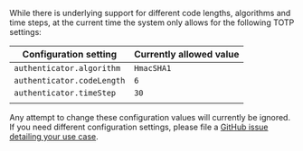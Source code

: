 While there is underlying support for different code lengths, algorithms and time steps, at the current time the system only allows for the following TOTP settings:

| Configuration setting      | Currently allowed value |
|----------------------------|-------------------------|
| `authenticator.algorithm`  | `HmacSHA1`              |
| `authenticator.codeLength` | `6`                     |
| `authenticator.timeStep`   | `30`                    |
|                            |                         |

Any attempt to change these configuration values will currently be ignored. If you need different configuration settings, please file a [GitHub issue detailing your use case](https://github.com/fusionauth/fusionauth-issues/issues).


